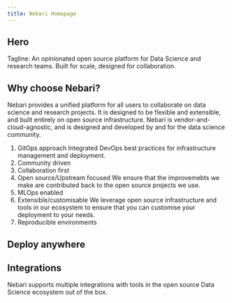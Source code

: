 ```yaml
---
title: Nebari Homepage
---
```


<!-- Copy for Nebari Landing page. See Firma file: https://www.figma.com/file/ccOw2sxgjpEUjrOgKqVXRq/Nebari-website?node-id=809%3A3439 -->

## Hero

Tagline: An opinionated open source platform for Data Science and research teams. Built for scale, designed for collaboration.

## Why choose Nebari?

Nebari provides a unified platform for all users to collaborate on data science and research projects.
It is designed to be flexible and extensible, and built entirely on open source infrastructure.
Nebari is vendor-and-cloud-agnostic, and is designed and developed by and for the data science community.

<!-- Need to highlight 6 features -->
<!-- Added here left-to-right, top-to-bottom -->

1. GitOps approach
   Integrated DevOps best practices for infrastructure management and deployment.
1. Community driven
1. Collaboration first
1. Open source/Upstream focused
   We ensure that the improvemebts we make are contributed back to the open source projects we use.
1. MLOps enabled
1. Extensible/customisable
   We leverage open source infrastructure and tools in our ecosystem to ensure that you can customise your deployment to your needs.
1. Reproducible environments

## Deploy anywhere

## Integrations

Nebari supports multiple integrations with tools
in the open source Data Science ecosystem out of the box.
